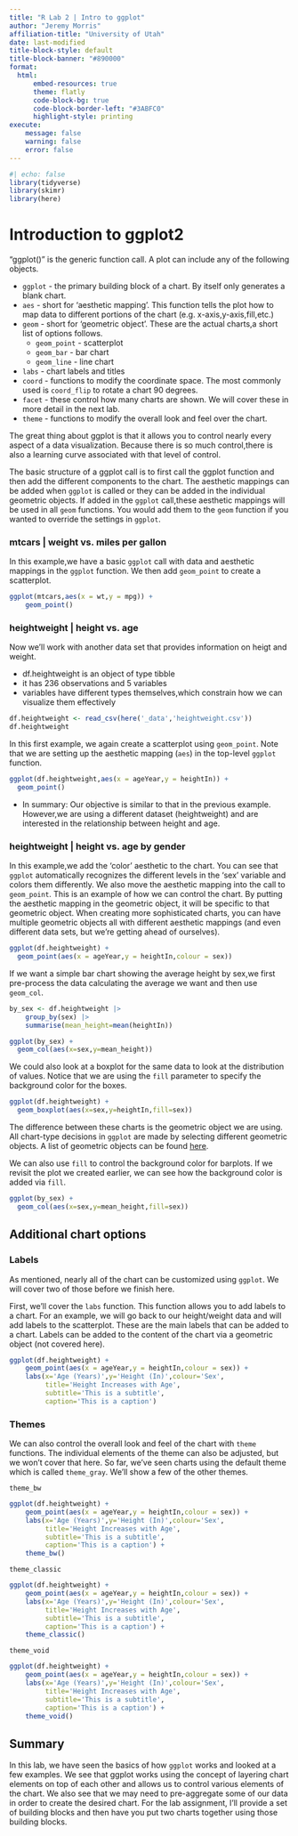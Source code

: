 ```yaml
---
title: "R Lab 2 | Intro to ggplot"
author: "Jeremy Morris"
affiliation-title: "University of Utah"
date: last-modified
title-block-style: default
title-block-banner: "#890000"
format: 
  html:
      embed-resources: true
      theme: flatly
      code-block-bg: true
      code-block-border-left: "#3ABFC0"
      highlight-style: printing
execute:
    message: false
    warning: false
    error: false
---
```


```r
#| echo: false
library(tidyverse)
library(skimr)
library(here)
```

# Introduction to ggplot2

“ggplot()” is the generic function call. A plot can include any of the following objects.

* `ggplot` - the primary building block of a chart. By itself only generates a blank chart.
* `aes` - short for 'aesthetic mapping'. This function tells the plot how to map data to different portions of the chart (e.g. x-axis,y-axis,fill,etc.)
* `geom` - short for 'geometric object'. These are the actual charts,a short list of options follows.
    * `geom_point` - scatterplot
    * `geom_bar` - bar chart
    * `geom_line` - line chart
* `labs` - chart labels and titles
* `coord` - functions to modify the coordinate space. The most commonly used is `coord_flip` to rotate a chart 90 degrees.
* `facet` - these control how many charts are shown. We will cover these in more detail in the next lab.
* `theme` - functions to modify the overall look and feel over the chart.

The great thing about ggplot is that it allows you to control nearly every aspect of a data visualization. Because there is so much control,there is also a learning curve associated with that level of control.

The basic structure of a ggplot call is to first call the ggplot function and then add the different components to the chart. The aesthetic mappings can be added when `ggplot` is called or they can be added in the individual geometric objects. If added in the `ggplot` call,these aesthetic mappings will be used in all `geom` functions. You would add them to the `geom` function if you wanted to override the settings in `ggplot`.


### mtcars | weight vs. miles per gallon

In this example,we have a basic `ggplot` call with data and aesthetic mappings in the `ggplot` function. We then add `geom_point` to create a scatterplot.
```r
ggplot(mtcars,aes(x = wt,y = mpg)) +
    geom_point()
```

### heightweight | height vs. age  
Now we'll work with another data set that provides information on heigt and weight.

* df.heightweight is an object of type tibble
* it has 236 observations and 5 variables
* variables have different types themselves,which constrain how we can visualize them effectively


```r
df.heightweight <- read_csv(here('_data','heightweight.csv'))
df.heightweight
```

In this first example, we again create a scatterplot using `geom_point`. Note that we are setting up the aesthetic mapping (`aes`) in the top-level `ggplot` function.
```r
ggplot(df.heightweight,aes(x = ageYear,y = heightIn)) + 
  geom_point()
```

* In summary: Our objective is similar to that in the previous example.  However,we are using a different dataset (heightweight) and are interested in the relationship between height and age.

### heightweight | height vs. age by gender
In this example,we add the 'color' aesthetic to the chart. You can see that `ggplot` automatically recognizes the different levels in the 'sex' variable and colors them differently. We also move the aesthetic mapping into the call to `geom_point`. This is an example of how we can control the chart. By putting the aesthetic mapping in the geometric object, it will be specific to that geometric object. When creating more sophisticated charts, you can have multiple geometric objects all with different aesthetic mappings (and even different data sets, but we're getting ahead of ourselves).

```r
ggplot(df.heightweight) +  
  geom_point(aes(x = ageYear,y = heightIn,colour = sex))
```

If we want a simple bar chart showing the average height by sex,we first pre-process the data calculating the average we want and then use `geom_col`.

```r
by_sex <- df.heightweight |> 
	group_by(sex) |> 
	summarise(mean_height=mean(heightIn))

ggplot(by_sex) +
  geom_col(aes(x=sex,y=mean_height))
```

We could also look at a boxplot for the same data to look at the distribution of values. Notice that we are using the `fill` parameter to specify the background color for the boxes.

```r
ggplot(df.heightweight) +                          
  geom_boxplot(aes(x=sex,y=heightIn,fill=sex)) 
```

:::{.callout-note}
The difference between these charts is the geometric object we are using. All chart-type decisions in `ggplot` are made by selecting different geometric objects. A list of geometric objects can be found [here](https://ggplot2.tidyverse.org/reference/#geoms).
:::

We can also use `fill` to control the background color for barplots. If we revisit the plot we created earlier, we can see how the background color is added via `fill`.

```r
ggplot(by_sex) +
  geom_col(aes(x=sex,y=mean_height,fill=sex))
```

## Additional chart options

### Labels

As mentioned, nearly all of the chart can be customized using `ggplot`. We will cover two of those before we finish here.

First, we'll cover the `labs` function. This function allows you to add labels to a chart. For an example, we will go back to our height/weight data and will add labels to the scatterplot. These are the main labels that can be added to a chart. Labels can be added to the content of the chart via a geometric object (not covered here).

```r
ggplot(df.heightweight) +  
	geom_point(aes(x = ageYear,y = heightIn,colour = sex)) +
	labs(x='Age (Years)',y='Height (In)',colour='Sex',
		 title='Height Increases with Age',
		 subtitle='This is a subtitle',
		 caption='This is a caption')
```

### Themes

We can also control the overall look and feel of the chart with `theme` functions. The individual elements of the theme can also be adjusted, but we won't cover that here. So far, we've seen charts using the default theme which is called `theme_gray`. We'll show a few of the other themes.

`theme_bw`

```r
ggplot(df.heightweight) +  
	geom_point(aes(x = ageYear,y = heightIn,colour = sex)) +
	labs(x='Age (Years)',y='Height (In)',colour='Sex',
		 title='Height Increases with Age',
		 subtitle='This is a subtitle',
		 caption='This is a caption') +
	theme_bw()
```

`theme_classic`

```r
ggplot(df.heightweight) +  
	geom_point(aes(x = ageYear,y = heightIn,colour = sex)) +
	labs(x='Age (Years)',y='Height (In)',colour='Sex',
		 title='Height Increases with Age',
		 subtitle='This is a subtitle',
		 caption='This is a caption') +
	theme_classic()
```

`theme_void`

```r
ggplot(df.heightweight) +  
	geom_point(aes(x = ageYear,y = heightIn,colour = sex)) +
	labs(x='Age (Years)',y='Height (In)',colour='Sex',
		 title='Height Increases with Age',
		 subtitle='This is a subtitle',
		 caption='This is a caption') +
	theme_void()
```


## Summary

In this lab, we have seen the basics of how `ggplot` works and looked at a few examples. We see that ggplot works using the concept of layering chart elements on top of each other and allows us to control various elements of the chart. We also see that we may need to pre-aggregate some of our data in order to create the desired chart. For the lab assignment, I'll provide a set of building blocks and then have you put two charts together using those building blocks.
